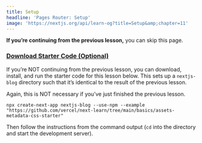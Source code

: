 ```yaml
---
title: Setup
headline: 'Pages Router: Setup'
image: 'https://nextjs.org/api/learn-og?title=Setup&amp;chapter=11'
---
```


**If you’re continuing from the previous lesson,** you can skip this page.

### [Download Starter Code (Optional)](#download-starter-code-optional)

If you’re NOT continuing from the previous lesson, you can download, install, and run the starter code for this lesson below. This sets up a `nextjs-blog` directory such that it’s identical to the result of the previous lesson.

Again, this is NOT necessary if you’ve just finished the previous lesson.

```
npx create-next-app nextjs-blog --use-npm --example "https://github.com/vercel/next-learn/tree/main/basics/assets-metadata-css-starter"
```

Then follow the instructions from the command output (`cd` into the directory and start the development server).
